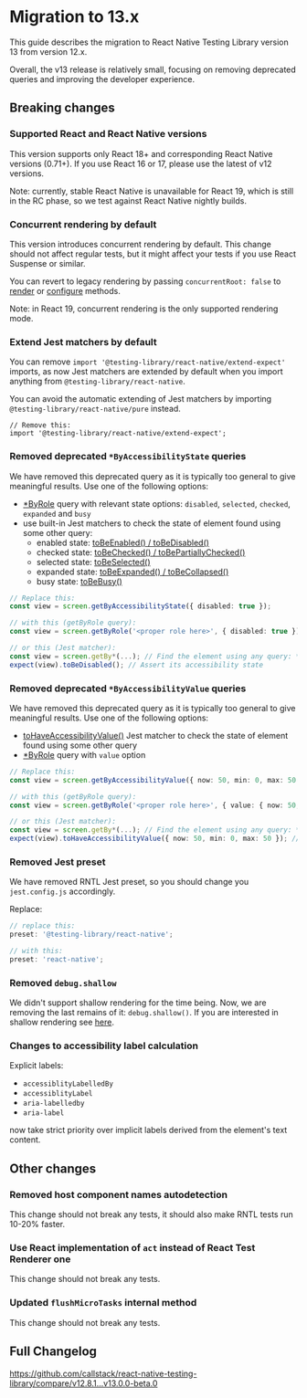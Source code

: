 # Migration to 13.x

This guide describes the migration to React Native Testing Library version 13 from version 12.x.

Overall, the v13 release is relatively small, focusing on removing deprecated queries and improving the developer experience.

## Breaking changes

### Supported React and React Native versions

This version supports only React 18+ and corresponding React Native versions (0.71+). If you use React 16 or 17, please use the latest of v12 versions.

Note: currently, stable React Native is unavailable for React 19, which is still in the RC phase, so we test against React Native nightly builds.

### Concurrent rendering by default

This version introduces concurrent rendering by default. This change should not affect regular tests, but it might affect your tests if you use React Suspense or similar.

You can revert to legacy rendering by passing `concurrentRoot: false` to [render](docs/api/render#concurrent-root) or [configure](docs/api/misc/config#concurrent-root) methods.

Note: in React 19, concurrent rendering is the only supported rendering mode.

### Extend Jest matchers by default

You can remove `import '@testing-library/react-native/extend-expect'` imports, as now Jest matchers are extended by default when you import anything from `@testing-library/react-native`.

You can avoid the automatic extending of Jest matchers by importing `@testing-library/react-native/pure` instead.

```tsx title=jest-setup.ts
// Remove this:
import '@testing-library/react-native/extend-expect';
```

### Removed deprecated `*ByAccessibilityState` queries

We have removed this deprecated query as it is typically too general to give meaningful results. Use one of the following options:

- [\*ByRole](#by-role) query with relevant state options: `disabled`, `selected`, `checked`, `expanded` and `busy`
- use built-in Jest matchers to check the state of element found using some other query:
  - enabled state: [toBeEnabled() / toBeDisabled()](docs/api/jest-matchers#tobeenabled)
  - checked state: [toBeChecked() / toBePartiallyChecked()](docs/api/jest-matchers#tobechecked)
  - selected state: [toBeSelected()](docs/api/jest-matchers#tobeselected)
  - expanded state: [toBeExpanded() / toBeCollapsed()](docs/api/jest-matchers#tobeexpanded)
  - busy state: [toBeBusy()](docs/api/jest-matchers#tobebusy)

```ts
// Replace this:
const view = screen.getByAccessibilityState({ disabled: true });

// with this (getByRole query):
const view = screen.getByRole('<proper role here>', { disabled: true });

// or this (Jest matcher):
const view = screen.getBy*(...); // Find the element using any query: *ByRole, *ByText, *ByTestId
expect(view).toBeDisabled(); // Assert its accessibility state
```

### Removed deprecated `*ByAccessibilityValue` queries

We have removed this deprecated query as it is typically too general to give meaningful results. Use one of the following options:

- [toHaveAccessibilityValue()](docs/api/jest-matchers#tohaveaccessibilityvalue) Jest matcher to check the state of element found using some other query
- [\*ByRole](#by-role) query with `value` option

```ts
// Replace this:
const view = screen.getByAccessibilityValue({ now: 50, min: 0, max: 50 });

// with this (getByRole query):
const view = screen.getByRole('<proper role here>', { value: { now: 50, min: 0, max: 50 } });

// or this (Jest matcher):
const view = screen.getBy*(...); // Find the element using any query: *ByRole, *ByText, *ByTestId
expect(view).toHaveAccessibilityValue({ now: 50, min: 0, max: 50 }); // Assert its accessibility value
```

### Removed Jest preset

We have removed RNTL Jest preset, so you should change you `jest.config.js` accordingly.

Replace:

```ts title=jest.config.js
// replace this:
preset: '@testing-library/react-native';

// with this:
preset: 'react-native';
```

### Removed `debug.shallow`

We didn't support shallow rendering for the time being. Now, we are removing the last remains of it: `debug.shallow()`. If you are interested in shallow rendering see [here](docs/migration/previous/v2#removed-global-shallow-function).

### Changes to accessibility label calculation

Explicit labels:

- `accessiblityLabelledBy`
- `accessiblityLabel`
- `aria-labelledby`
- `aria-label`

now take strict priority over implicit labels derived from the element's text content.

## Other changes

### Removed host component names autodetection

This change should not break any tests, it should also make RNTL tests run 10-20% faster.

### Use React implementation of `act` instead of React Test Renderer one

This change should not break any tests.

### Updated `flushMicroTasks` internal method

This change should not break any tests.

## Full Changelog

https://github.com/callstack/react-native-testing-library/compare/v12.8.1...v13.0.0-beta.0
